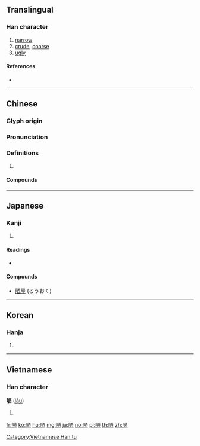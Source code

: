 {{character info/new}}
==Translingual==

===Han character===
{{Han char|rn=170|rad=阜|as=06|sn=9|four=71212|canj=NLMBV|ids=⿰阝⿺𠃊丙}}

# [[narrow]]
# [[crude]], [[coarse]]
# [[ugly]]

====References====
* {{Han ref|kx=1349.080|dkj=41616|dj=1851.100|hdz=64125.030|uh=964B|ud=38475|bh=ADAE|bd=44462}}

----

==Chinese==
{{zh-forms}}

===Glyph origin===
{{Han etym}}

===Pronunciation===
{{zh-pron
|m=lòu
|c=lau6
|mn=lō͘
|mc=y
|oc=y
|cat=
}}

===Definitions===
{{zh-hanzi}}

# {{rfdef|zh}}

====Compounds====
{{zh-der|側陋|僻陋|卑陋|卑陋齷齪|因陋就簡|固陋|孤陋|孤陋寡聞|寒微簡陋|寡陋|寢陋|弇陋|愚陋|搜揚仄陋|搜揚側陋|明揚仄陋|朴陋|樸陋|淺陋|獨學孤陋|簞瓢陋巷|簡陋|粗陋|至愚極陋|薄陋|蠢陋|褊陋|謏聞之陋|譾陋|鄙陋|醜陋|陋俗|陋儒|陋劣|陋室|陋室銘|陋巷|陋巷簞瓢|陋淫|陋習|陋見|陋規|陳規陋習|麼陋}}

----

==Japanese==

===Kanji===
{{ja-kanji|grade=uc|rs=阜06}}

# {{defn|lang=ja|sort=阜06}}

====Readings====
* {{ja-readings|on=[[ろう]] (rō)|kun=[[せまい]] (semai), [[いやしい]] (iyashii)|nanori=}}

====Compounds====
* [[陋屋]] (ろうおく)

----

==Korean==

===Hanja===
{{ko-hanja|hangeul=[[루]]>[[누]]|eumhun=|rv=ru>nu|mr=ru>nu|y=lwu>nwu}}

# {{defn|lang=ko|sort=阜06}}

----

==Vietnamese==

===Han character===
'''陋''' ([[lậu]])

# {{defn|lang=vi}}

[[Category:Vietnamese Han tu]]

[[fr:陋]]
[[ko:陋]]
[[hu:陋]]
[[mg:陋]]
[[ja:陋]]
[[no:陋]]
[[pl:陋]]
[[th:陋]]
[[zh:陋]]